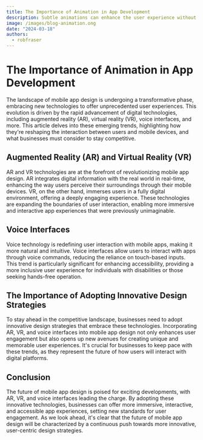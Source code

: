 ```yaml
---
title: The Importance of Animation in App Development
description: Subtle animations can enhance the user experience without distracting from the app’s purpose.
image: /images/blog-animation.ong
date: "2024-03-18"
authors:
  - robfraser
---
```


# The Importance of Animation in App Development

The landscape of mobile app design is undergoing a transformative phase, embracing new technologies to offer unprecedented user experiences. This evolution is driven by the rapid advancement of digital technologies, including augmented reality (AR), virtual reality (VR), voice interfaces, and more. This article delves into these emerging trends, highlighting how they're reshaping the interaction between users and mobile devices, and what businesses must consider to stay competitive.

## Augmented Reality (AR) and Virtual Reality (VR)

AR and VR technologies are at the forefront of revolutionizing mobile app design. AR integrates digital information with the real world in real-time, enhancing the way users perceive their surroundings through their mobile devices. VR, on the other hand, immerses users in a fully digital environment, offering a deeply engaging experience. These technologies are expanding the boundaries of user interaction, enabling more immersive and interactive app experiences that were previously unimaginable.

## Voice Interfaces

Voice technology is redefining user interaction with mobile apps, making it more natural and intuitive. Voice interfaces allow users to interact with apps through voice commands, reducing the reliance on touch-based inputs. This trend is particularly significant for enhancing accessibility, providing a more inclusive user experience for individuals with disabilities or those seeking hands-free operation.

## The Importance of Adopting Innovative Design Strategies

To stay ahead in the competitive landscape, businesses need to adopt innovative design strategies that embrace these technologies. Incorporating AR, VR, and voice interfaces into mobile app design not only enhances user engagement but also opens up new avenues for creating unique and memorable user experiences. It's crucial for businesses to keep pace with these trends, as they represent the future of how users will interact with digital platforms.

## Conclusion

The future of mobile app design is poised for exciting developments, with AR, VR, and voice interfaces leading the charge. By adopting these innovative technologies, businesses can offer more immersive, interactive, and accessible app experiences, setting new standards for user engagement. As we look ahead, it's clear that the future of mobile app design will be characterized by a continuous push towards more innovative, user-centric design strategies.